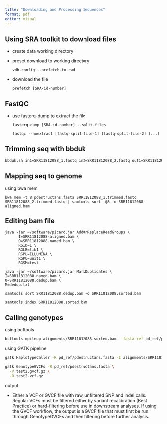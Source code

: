 ```yaml
---
title: "Downloading and Processing Sequences"
format: pdf
editor: visual
---
```


## Using SRA toolkit to download files

-   create data working directory

-   preset download to working directory

    `vdb-config --prefetch-to-cwd`

-   download the file

    `prefetch [SRA-id-number]`

## FastQC

-   use fasterq-dump to extract the file

    `fasterq-dump [SRA-id-number] --split-files`

    `fastqc --noextract [fastq-split-file-1] [fastq-split-file-2] [...]`

## Trimming seq with bbduk

``` bash
bbduk.sh in1=SRR11812088_1.fastq in2=SRR11812088_2.fastq out1=SRR11812088_1.trimmed.fastq out2=SRR11812088_2.trimmed.fastq t=10 qtrim=rl maq=10 ftl=10 ftr=-139 trimq=15 tpe tbo
```

## Mapping seq to genome

using bwa mem

```         
bwa mem -t 8 pdestructans.fasta SRR11812088_1.trimmed.fastq SRR11812088_2.trimmed.fastq | samtools sort -@8 -o SRR11812088-aligned.bam
```

## Editing bam file

```         
java -jar ~/software/picard.jar AddOrReplaceReadGroups \
      I=SRR11812088-aligned.bam \
      O=SRR11812088.named.bam \
      RGID=1 \
      RGLB=lib1 \
      RGPL=ILLUMINA \
      RGPU=unit1 \
      RGSM=test
```

```         
java -jar ~/software/picard.jar MarkDuplicates \
I=SRR11812088.named.bam \
O=SRR11812088.dedup.bam \
M=dedup.txt
```

```         
samtools sort SRR11812088.dedup.bam -o SRR11812088.sorted.bam

samtools index SRR11812088.sorted.bam
```

## Calling genotypes

using bcftools

```bash
bcftools mpileup alignments/SRR11812088.sorted.bam --fasta-ref pd_ref/pdestructans.fasta | bcftools call -m --ploidy 1 -Oz -o test.g.vcf.gz
```

using GATK pipeline

```bash
gatk HaplotypeCaller -R pd_ref/pdestructans.fasta -I alignments/SRR11812088.sorted.bam -O test2.gvcf.gz -ERC GVCF -ploidy 1

gatk GenotypeGVCFs -R pd_ref/pdestructans.fasta \
  -V test2.gvcf.gz \
  -O test2.vcf.gz
```

output:

-   Either a VCF or GVCF file with raw, unfiltered SNP and indel calls. Regular VCFs must be filtered either by variant recalibration (Best Practice) or hard-filtering before use in downstream analyses. If using the GVCF workflow, the output is a GVCF file that must first be run through GenotypeGVCFs and then filtering before further analysis.